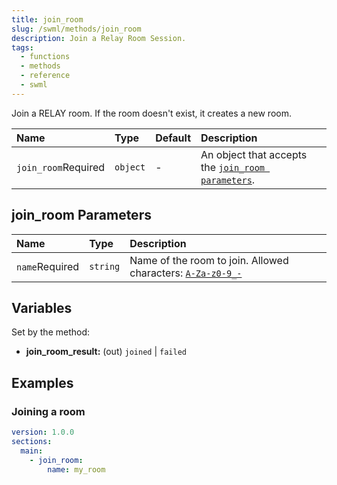 ```yaml
---
title: join_room
slug: /swml/methods/join_room
description: Join a Relay Room Session.
tags:
  - functions
  - methods
  - reference
  - swml
---
```


Join a RELAY room. If the room doesn't exist, it creates a new room.

| Name                                                      | Type     | Default | Description                                                                 |
|:----------------------------------------------------------|:---------|:--------|:----------------------------------------------------------------------------|
| `join_room`<span className="required-arg">Required</span> | `object` | -       | An object that accepts the [`join_room parameters`](#join_room-parameters). |

## **join_room Parameters**

| Name                                                 | Type     | Description                                                                                                      |
|:-----------------------------------------------------|:---------|:-----------------------------------------------------------------------------------------------------------------|
| `name`<span className="required-arg">Required</span> | `string` | Name of the room to join. Allowed characters: [`A-Za-z0-9_-`](/rest/signalwire-rest/endpoints/video/create-room) |

## **Variables**

Set by the method:

- **join_room_result:** (out) `joined` | `failed`

## **Examples**

### Joining a room

```yaml andJson
version: 1.0.0
sections:
  main:
    - join_room:
        name: my_room
```

